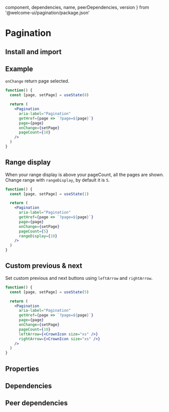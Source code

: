 
  component,
  dependencies,
  name,
  peerDependencies,
  version
} from '@welcome-ui/pagination/package.json'
# Pagination
<tagversion version={version} name={name} />

## Install and import

<usage component={component} name={name} peerDependencies={peerDependencies} />

## Example

`onChange` return page selected.

```jsx
function() {
  const [page, setPage] = useState(8)

  return (
    <Pagination
      aria-label="Pagination"
      getHref={page => `?page=${page}`}
      page={page}
      onChange={setPage}
      pageCount={10}
    />
  )
}
```

## Range display

When your range display is above your pageCount, all the pages are shown.<br />Change range with `rangeDisplay`, by default it is `5`.

```jsx
function() {
  const [page, setPage] = useState(1)

  return (
    <Pagination
      aria-label="Pagination"
      getHref={page => `?page=${page}`}
      page={page}
      onChange={setPage}
      pageCount={5}
      rangeDisplay={10}
    />
  )
}
```

## Custom previous & next

Set custom previous and next buttons using `leftArrow` and `rightArrow`.

```jsx
function() {
  const [page, setPage] = useState(5)

  return (
    <Pagination
      aria-label="Pagination"
      getHref={page => `?page=${page}`}
      page={page}
      onChange={setPage}
      pageCount={10}
      leftArrow={<CrownIcon size="xs" />}
      rightArrow={<CrownIcon size="xs" />}
    />
  )
}
```

## Properties

<props of="Pagination" propTypes={props.propTypes} />

## Dependencies

<dependencies dependencies={dependencies} />

## Peer dependencies

<dependencies dependencies={peerDependencies} />
